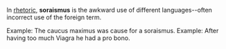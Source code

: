 In [[rhetoric]], '''soraismus''' is the awkward use of different languages--often incorrect use of the foreign term.

{{stub}}
Example:  The caucus maximus was cause for a soraismus.
Example:  After having too much Viagra he had a pro bono.